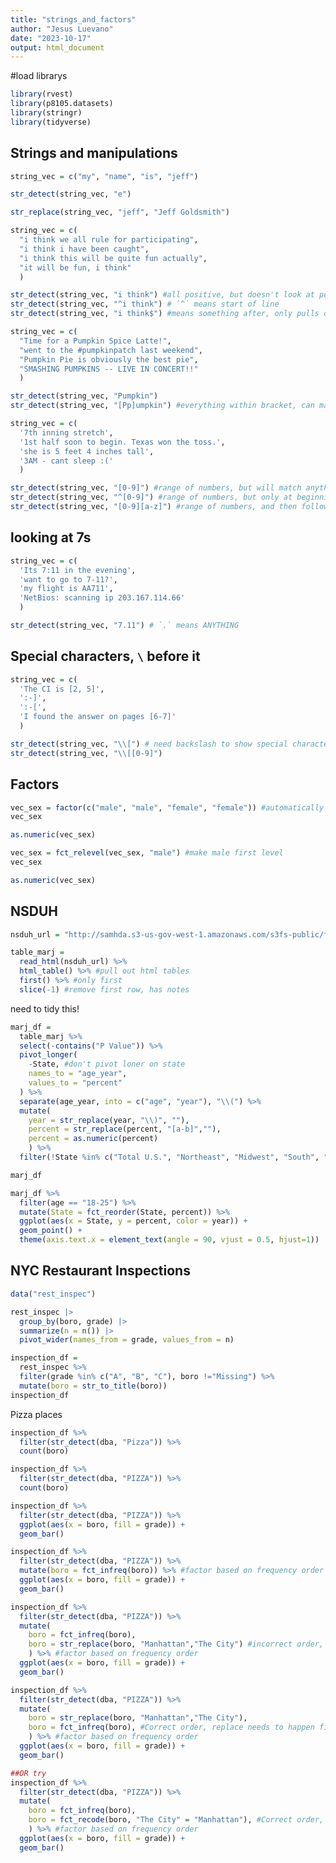 ```yaml
---
title: "strings_and_factors"
author: "Jesus Luevano"
date: "2023-10-17"
output: html_document
---
```


#load librarys
```r
library(rvest)
library(p8105.datasets)
library(stringr)
library(tidyverse)
```

## Strings and manipulations

```r
string_vec = c("my", "name", "is", "jeff")

str_detect(string_vec, "e")

str_replace(string_vec, "jeff", "Jeff Goldsmith")
```

```r
string_vec = c(
  "i think we all rule for participating",
  "i think i have been caught",
  "i think this will be quite fun actually",
  "it will be fun, i think"
  )

str_detect(string_vec, "i think") #all positive, but doesn't look at position
str_detect(string_vec, "^i think") # `^` means start of line
str_detect(string_vec, "i think$") #means something after, only pulls out last string?
```

```r
string_vec = c(
  "Time for a Pumpkin Spice Latte!",
  "went to the #pumpkinpatch last weekend",
  "Pumpkin Pie is obviously the best pie",
  "SMASHING PUMPKINS -- LIVE IN CONCERT!!"
  )

str_detect(string_vec, "Pumpkin")
str_detect(string_vec, "[Pp]umpkin") #everything within bracket, can match either or
```

```r
string_vec = c(
  '7th inning stretch',
  '1st half soon to begin. Texas won the toss.',
  'she is 5 feet 4 inches tall',
  '3AM - cant sleep :('
  )

str_detect(string_vec, "[0-9]") #range of numbers, but will match anything
str_detect(string_vec, "^[0-9]") #range of numbers, but only at beginning of line
str_detect(string_vec, "[0-9][a-z]") #range of numbers, and then followed by any lower-case letter
```

## looking at 7s

```r
string_vec = c(
  'Its 7:11 in the evening',
  'want to go to 7-11?',
  'my flight is AA711',
  'NetBios: scanning ip 203.167.114.66'
  )

str_detect(string_vec, "7.11") # `.` means ANYTHING
```

## Special characters, `\` before it

```r
string_vec = c(
  'The CI is [2, 5]',
  ':-]',
  ':-[',
  'I found the answer on pages [6-7]'
  )

str_detect(string_vec, "\\[") # need backslash to show special character, but another to make sure it doesn't take it as one too
str_detect(string_vec, "\\[[0-9]")
```


## Factors

```r
vec_sex = factor(c("male", "male", "female", "female")) #automatically made female first in alphabetical
vec_sex

as.numeric(vec_sex) 

vec_sex = fct_relevel(vec_sex, "male") #make male first level
vec_sex 

as.numeric(vec_sex)

```

## NSDUH

```r
nsduh_url = "http://samhda.s3-us-gov-west-1.amazonaws.com/s3fs-public/field-uploads/2k15StateFiles/NSDUHsaeShortTermCHG2015.htm"

table_marj =
  read_html(nsduh_url) %>%
  html_table() %>% #pull out html tables
  first() %>% #only first
  slice(-1) #remove first row, has notes
```

need to tidy this!

```r
marj_df =
  table_marj %>%
  select(-contains("P Value")) %>%
  pivot_longer(
    -State, #don't pivot loner on state
    names_to = "age_year", 
    values_to = "percent"
  ) %>%
  separate(age_year, into = c("age", "year"), "\\(") %>%
  mutate(
    year = str_replace(year, "\\)", ""),
    percent = str_replace(percent, "[a-b]",""),
    percent = as.numeric(percent)
    ) %>%
  filter(!State %in% c("Total U.S.", "Northeast", "Midwest", "South", "West"))

marj_df
```

```r
marj_df %>%
  filter(age == "18-25") %>%
  mutate(State = fct_reorder(State, percent)) %>%
  ggplot(aes(x = State, y = percent, color = year)) +
  geom_point() +
  theme(axis.text.x = element_text(angle = 90, vjust = 0.5, hjust=1))
```


## NYC Restaurant Inspections

```r
data("rest_inspec")

rest_inspec |> 
  group_by(boro, grade) |> 
  summarize(n = n()) |> 
  pivot_wider(names_from = grade, values_from = n)

```

```r
inspection_df = 
  rest_inspec %>%
  filter(grade %in% c("A", "B", "C"), boro !="Missing") %>%
  mutate(boro = str_to_title(boro))
inspection_df
```


Pizza places
```r
inspection_df %>%
  filter(str_detect(dba, "Pizza")) %>%
  count(boro)

inspection_df %>%
  filter(str_detect(dba, "PIZZA")) %>%
  count(boro)
```

```r
inspection_df %>%
  filter(str_detect(dba, "PIZZA")) %>%
  ggplot(aes(x = boro, fill = grade)) +
  geom_bar()

inspection_df %>%
  filter(str_detect(dba, "PIZZA")) %>%
  mutate(boro = fct_infreq(boro)) %>% #factor based on frequency order
  ggplot(aes(x = boro, fill = grade)) +
  geom_bar()

inspection_df %>%
  filter(str_detect(dba, "PIZZA")) %>%
  mutate(
    boro = fct_infreq(boro),
    boro = str_replace(boro, "Manhattan","The City") #incorrect order, replace needs to happen first
    ) %>% #factor based on frequency order
  ggplot(aes(x = boro, fill = grade)) +
  geom_bar()

inspection_df %>%
  filter(str_detect(dba, "PIZZA")) %>%
  mutate(
    boro = str_replace(boro, "Manhattan","The City"),
    boro = fct_infreq(boro), #Correct order, replace needs to happen first
    ) %>% #factor based on frequency order
  ggplot(aes(x = boro, fill = grade)) +
  geom_bar()

##OR try
inspection_df %>%
  filter(str_detect(dba, "PIZZA")) %>%
  mutate(
    boro = fct_infreq(boro),
    boro = fct_recode(boro, "The City" = "Manhattan"), #Correct order, replace needs to happen first
    ) %>% #factor based on frequency order
  ggplot(aes(x = boro, fill = grade)) +
  geom_bar()
```

